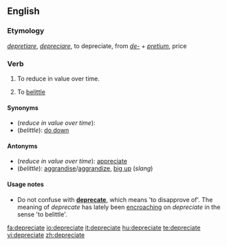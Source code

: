 ==English==
===Etymology===
{{L.}} ''[[depretiare]]'', ''[[depreciare]]'', to depreciate, from ''[[de-#Latin|de-]]'' + ''[[pretium]]'', price

===Verb===
{{en-verb|depreciat|ing}}

#{{intransitive}} To reduce in value over time.
#{{transitive}} To [[belittle]]

====Synonyms====
*(''reduce in value over time''):
*(''belittle''): [[do down]]

====Antonyms====
*(''reduce in value over time''): [[appreciate]]
*(''belittle''): [[aggrandise]]/[[aggrandize]], [[big up]] (''slang'')

====Usage notes====
* Do not confuse with '''[[deprecate]]''', which means 'to disapprove of'. The meaning of ''deprecate'' has lately been [[encroach]]ing on ''depreciate'' in the sense 'to belittle'.

[[fa:depreciate]]
[[io:depreciate]]
[[it:depreciate]]
[[hu:depreciate]]
[[te:depreciate]]
[[vi:depreciate]]
[[zh:depreciate]]